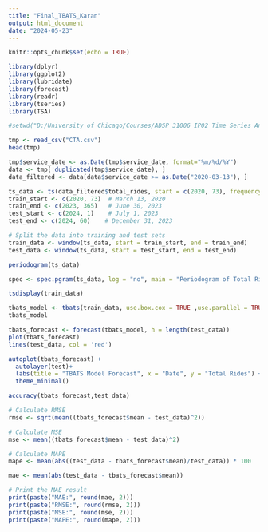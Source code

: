 ---
title: "Final_TBATS_Karan"
output: html_document
date: "2024-05-23"
---

```{r setup, include=FALSE}
knitr::opts_chunk$set(echo = TRUE)
```

```{r cars}
library(dplyr)
library(ggplot2)
library(lubridate)
library(forecast)
library(readr)
library(tseries)
library(TSA)
```

```{r}
#setwd("D:/University of Chicago/Courses/ADSP 31006 IP02 Time Series Analysis and Forecasting/Final #Project")
```

```{r}
tmp <- read_csv("CTA.csv")
head(tmp)
```

```{r}
tmp$service_date <- as.Date(tmp$service_date, format="%m/%d/%Y")
data <- tmp[!duplicated(tmp$service_date), ]
data_filtered <- data[data$service_date >= as.Date("2020-03-13"), ]
```

```{r}
ts_data <- ts(data_filtered$total_rides, start = c(2020, 73), frequency = 365)
train_start <- c(2020, 73)  # March 13, 2020
train_end <- c(2023, 365)   # June 30, 2023
test_start <- c(2024, 1)    # July 1, 2023
test_end <- c(2024, 60)    # December 31, 2023

# Split the data into training and test sets
train_data <- window(ts_data, start = train_start, end = train_end)
test_data <- window(ts_data, start = test_start, end = test_end)
```

```{r}
periodogram(ts_data)
```

```{r}
spec <- spec.pgram(ts_data, log = "no", main = "Periodogram of Total Rides", xlab = "Frequency", ylab = "Spectral Density")
```


```{r}
tsdisplay(train_data)
```

```{r}
tbats_model <- tbats(train_data, use.box.cox = TRUE ,use.parallel = TRUE, seasonal.periods = c(7,30,365),num.cores = 7)
tbats_model
```

```{r}
tbats_forecast <- forecast(tbats_model, h = length(test_data))
plot(tbats_forecast)
lines(test_data, col = 'red')
```

```{r}
autoplot(tbats_forecast) +
  autolayer(test)+
  labs(title = "TBATS Model Forecast", x = "Date", y = "Total Rides") +
  theme_minimal()
```


```{r}
accuracy(tbats_forecast,test_data)
```


```{r}
# Calculate RMSE
rmse <- sqrt(mean((tbats_forecast$mean - test_data)^2))

# Calculate MSE
mse <- mean((tbats_forecast$mean - test_data)^2)

# Calculate MAPE
mape <- mean(abs((test_data - tbats_forecast$mean)/test_data)) * 100

mae <- mean(abs(test_data - tbats_forecast$mean))

# Print the MAE result
print(paste("MAE:", round(mae, 2)))
print(paste("RMSE:", round(rmse, 2)))
print(paste("MSE:", round(mse, 2)))
print(paste("MAPE:", round(mape, 2)))
```

